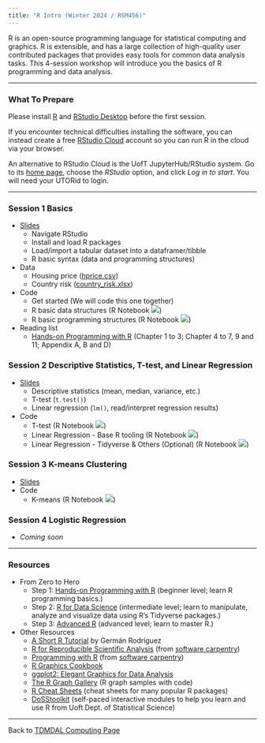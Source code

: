 ```yaml
---
title: "R Intro (Winter 2024 / RSM456)"
---
```


R is an open-source programming language for statistical computing and graphics. R is extensible, and has a large collection of high-quality user contributed packages that provides easy tools for common data analysis tasks. This 4-session workshop will introduce you the basics of R programming and data analysis.

------------------------------------------------------------------------

### What To Prepare

Please install [R](https://www.r-project.org/) and [RStudio Desktop](https://rstudio.com/products/rstudio/download/) before the first session.

If you encounter technical difficulties installing the software, you can instead create a free [RStudio Cloud](https://rstudio.cloud/) account so you can run R in the cloud via your browser.

An alternative to RStudio Cloud is the UofT JupyterHub/RStudio system. Go to its [home page](https://jupyter.utoronto.ca/hub/login), choose the *RStudio* option, and click *Log in to start*. You will need your UTORid to login.

------------------------------------------------------------------------

### Session 1 Basics

-   [Slides](r_intro_part1.pdf)
    -   Navigate RStudio
    -   Install and load R packages
    -   Load/import a tabular dataset into a dataframer/tibble
    -   R basic syntax (data and programming structures)
-   Data
    -   Housing price ([hprice.csv](data/hprice.csv))
    -   Country risk ([country_risk.xlsx](data/country_risk.xlsx))
-   Code
    -   Get started (We will code this one together)
    -   R basic data structures (R Notebook [![](colab-badge.svg)](https://colab.research.google.com/github/tdmdal/r-intro-2024-winter/blob/master/docs/R_Basic_Data_Structures.ipynb))
    -   R basic programming structures (R Notebook [![](colab-badge.svg)](https://colab.research.google.com/github/tdmdal/r-intro-2024-winter/blob/master/docs/R_Basic_Programming_Structures.ipynb))
-   Reading list
    -   [Hands-on Programming with R](https://rstudio-education.github.io/hopr/) (Chapter 1 to 3; Chapter 4 to 7, 9 and 11; Appendix A, B and D)

### Session 2 Descriptive Statistics, T-test, and Linear Regression

-   [Slides](r_intro_part2.pdf)
    -   Descriptive statistics (mean, median, variance, etc.)
    -   T-test (`t.test()`)
    -   Linear regression (`lm()`, read/interpret regression results)
- Code
    -   T-test (R Notebook [![](colab-badge.svg)](https://colab.research.google.com/github/tdmdal/r-intro-2024-winter/blob/master/docs/t_test.ipynb))
    -   Linear Regression - Base R tooling (R Notebook [![](colab-badge.svg)](https://colab.research.google.com/github/tdmdal/r-intro-2024-winter/blob/master/docs/Housing_Prices_LR_Analysis_(with_base_R).ipynb))
    -   Linear Regression - Tidyverse & Others (Optional) (R Notebook [![](colab-badge.svg)](https://colab.research.google.com/github/tdmdal/r-intro-2024-winter/blob/master/docs/Housing_Prices_Regression_Analysis_(with_Tidyverse_and_Others).ipynb))

### Session 3 K-means Clustering

-   [Slides](r_intro_part3.pdf)
-   Code
    -    K-means (R Notebook [![](colab-badge.svg)](https://colab.research.google.com/github/tdmdal/r-intro-2024-winter/blob/master/docs/k_means.ipynb))

### Session 4 Logistic Regression

-   *Coming soon*

------------------------------------------------------------------------

### Resources

-   From Zero to Hero
    -   Step 1: [Hands-on Programming with R](https://rstudio-education.github.io/hopr/) (beginner level; learn R programming basics.)
    -   Step 2: [R for Data Science](https://r4ds.hadley.nz/) (intermediate level; learn to manipulate, analyze and visualize data using R's Tidyverse packages.)
    -   Step 3: [Advanced R](https://adv-r.hadley.nz/) (advanced level; learn to master R.)
-   Other Resources
    -   [A Short R Tutorial](https://grodri.github.io/R/) by Germán Rodríguez
    -   [R for Reproducible Scientific Analysis](https://swcarpentry.github.io/r-novice-gapminder/) (from [software carpentry](https://software-carpentry.org/))
    -   [Programming with R](https://swcarpentry.github.io/r-novice-inflammation/) (from [software carpentry](https://software-carpentry.org/))
    -   [R Graphics Cookbook](https://r-graphics.org/)
    -   [ggplot2: Elegant Graphics for Data Analysis](https://ggplot2-book.org/)
    -   [The R Graph Gallery](https://www.r-graph-gallery.com/) (R graph samples with code)
    -   [R Cheat Sheets](https://www.rstudio.com/resources/cheatsheets/) (cheat sheets for many popular R packages)
    -   [DoSStoolkit](https://dosstoolkit.com/) (self-paced interactive modules to help you learn and use R from Uoft Dept. of Statistical Science)

------------------------------------------------------------------------

Back to [TDMDAL Computing Page](https://tdmdal.github.io/)
